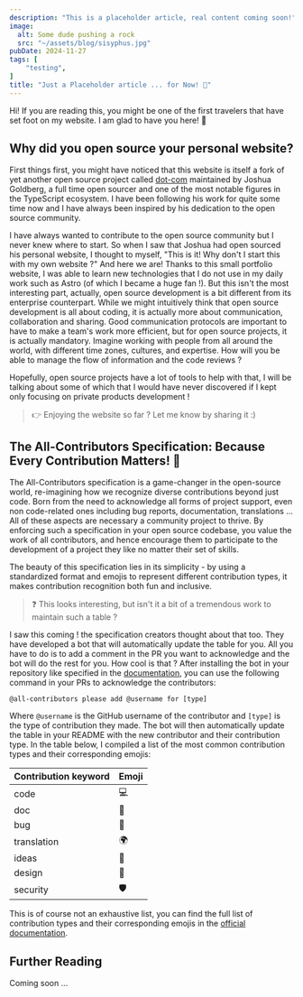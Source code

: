 ```yaml
---
description: "This is a placeholder article, real content coming soon!"
image:
  alt: Some dude pushing a rock
  src: "~/assets/blog/sisyphus.jpg"
pubDate: 2024-11-27
tags: [
	"testing",
]
title: "Just a Placeholder article ... for Now! 🚧"
---
```



Hi!
If you are reading this, you might be one of the first travelers that have set foot on my website. I am glad to have you here! 🎉

## Why did you open source your personal website?

First things first, you might have noticed that this website is itself a fork of yet another open source project called [dot-com](https://github.com/JoshuaKGoldberg/dot-com) maintained by Joshua Goldberg, a full time open sourcer and one of the most
notable figures in the TypeScript ecosystem. I have been following his work for quite some time now and I have always been inspired by his dedication to the open source community.

I have always wanted to contribute to the open source community but I never knew where to start. So when I saw that Joshua had open sourced his personal website, I thought to myself, "This is it! Why don't I start this with my own website ?" And here we are!
Thanks to this small portfolio website, I was able to learn new technologies that I do not use in my daily work such as Astro (of which I became a huge fan !). But this isn't the most interesting part, actually, open source development is a bit different from
its enterprise counterpart. While we might intuitively think that open source development is all about coding, it is actually more about communication, collaboration and sharing. Good communication protocols are important to have to make a team's work more efficient,
but for open source projects, it is actually mandatory. Imagine working with people from all around the world, with different time zones, cultures, and expertise. How will you be able to manage the flow of information and the code reviews ?

Hopefully, open source projects have a lot of tools to help with that, I will be talking about some of which that I would have never discovered if I kept only focusing on private products development !

> 👉 Enjoying the website so far ? Let me know by sharing it :)

## The All-Contributors Specification: Because Every Contribution Matters! 🌟

The All-Contributors specification is a game-changer in the open-source world, re-imagining how we recognize diverse contributions beyond just code. Born from the need to acknowledge all forms of project support, even non code-related ones
including bug reports, documentation, translations ... All of these aspects are necessary a community project to thrive. By enforcing such a specification in your open source codebase, you value the work of all contributors, and hence encourage them to participate to the development of
a project they like no matter their set of skills.

The beauty of this specification lies in its simplicity - by using a
standardized format and emojis to represent different contribution types, it
makes contribution recognition both fun and inclusive.

<LabeledImage
	alt="Example of an All-Contributors table in the README of a GitHub repository."
	description="Here is an example of an All-Contributors table in the README of a GitHub repository. Can you see me ?"
	original="https://github.com/JoshuaKGoldberg/dot-com"
	src={contributorsTable}
/>

> ❓ This looks interesting, but isn't it a bit of a tremendous work to maintain such a table ?

I saw this coming ! the specification creators thought about that too. They have developed a bot that will automatically update the table for you. All you have to do is to add a comment in the PR you want to acknowledge and the bot will do the rest for you. How cool is that ?
After installing the bot in your repository like specified in the [documentation](https://allcontributors.org/docs/fr/bot/installation), you can use the following command in your PRs to acknowledge the contributors:

```bas
@all-contributors please add @username for [type]
```

Where `@username` is the GitHub username of the contributor and `[type]` is the type of contribution they made. The bot will then automatically update the table in your README with the new contributor and their contribution type.
In the table below, I compiled a list of the most common contribution types and their corresponding emojis:

| Contribution keyword | Emoji |
| -------------------- | ----- |
| code                 | 💻    |
| doc                  | 📖    |
| bug                  | 🐛    |
| translation          | 🌍    |
| ideas                | 🤔    |
| design               | 🎨    |
| security             | 🛡️    |

This is of course not an exhaustive list, you can find the full list of contribution types and their corresponding emojis in the [official documentation](https://allcontributors.org/docs/fr/overview).

## Further Reading

Coming soon ...
